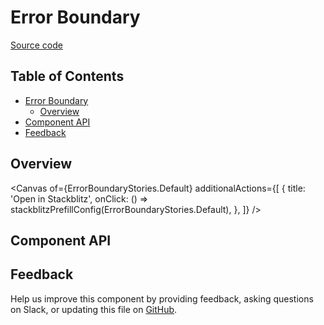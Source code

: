 
<Meta isTemplate />

# Error Boundary

[Source code](https://github.com/carbon-design-system/carbon/tree/main/packages/react/src/components/ErrorBoundary)

## Table of Contents

- [Error Boundary](#error-boundary)
  - [Overview](#overview)
- [Component API](#component-api)
- [Feedback](#feedback)

## Overview

<Canvas
  of={ErrorBoundaryStories.Default}
  additionalActions={[
    {
      title: 'Open in Stackblitz',
      onClick: () => stackblitzPrefillConfig(ErrorBoundaryStories.Default),
    },
  ]}
/>

## Component API

<ArgTypes />

## Feedback

Help us improve this component by providing feedback, asking questions on Slack,
or updating this file on
[GitHub](https://github.com/carbon-design-system/carbon/tree/main/packages/react/src/components/ErrorBoundary/ErrorBoundary.mdx).
